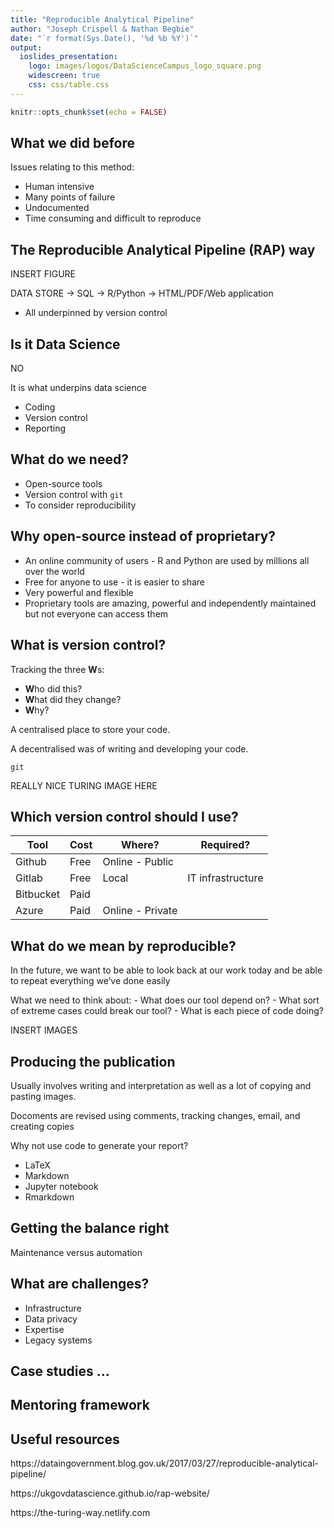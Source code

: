 ```yaml
---
title: "Reproducible Analytical Pipeline"
author: "Joseph Crispell & Nathan Begbie"
date: "`r format(Sys.Date(), '%d %b %Y')`"
output: 
  ioslides_presentation:
    logo: images/logos/DataScienceCampus_logo_square.png
    widescreen: true
    css: css/table.css
---
```


```r
knitr::opts_chunk$set(echo = FALSE)
```

<!-- Extra custom code to add "OFFICIAL" into the header -->

<script src="https://ajax.googleapis.com/ajax/libs/jquery/1.12.2/jquery.min.js"></script>

<script>
    $(document).ready(function() {
      $('slide:not(.title-slide, .backdrop, .segue)').append('<header label=\"OFFICIAL\"></header>');    
    })
</script>

<style>
  header:after {
    content: attr(label);
    font-size: 12pt;
    position: absolute;
    top: 10px;
    left: 10px;
    line-height: 1.9;
  }
</style>

<!-- END custom code block for header -->


<!-- TO DO

- Copy in content from Nathan's slides
- Thinking of hypothetical project to update into RAP - refer to throughout

-->

## What we did before

Issues relating to this method:

- Human intensive
- Many points of failure
- Undocumented
- Time consuming and difficult to reproduce

## The Reproducible Analytical Pipeline (RAP) way

INSERT FIGURE

DATA STORE -> SQL -> R/Python -> HTML/PDF/Web application

- All underpinned by version control

## Is it Data Science

NO

It is what underpins data science

- Coding
- Version control
- Reporting

## What do we need?

- Open-source tools
- Version control with `git`
- To consider reproducibility
  
## Why open-source instead of proprietary?

- An online community of users - R and Python are used by millions all over the world
- Free for anyone to use - it is easier to share
- Very powerful and flexible
- Proprietary tools are amazing, powerful and independently maintained but not everyone can access them


## What is version control?

Tracking the three **W**s:

- **W**ho did this?
- **W**hat did they change?
- **W**hy?

A centralised place to store your code.

A decentralised was of writing and developing your code.

`git`

REALLY NICE TURING IMAGE HERE

## Which version control should I use?

| Tool      | Cost | Where?           | Required?         |
| --------- | ---- | ---------------- | ----------------- |
| Github    | Free | Online - Public  |                   |
| Gitlab    | Free | Local            | IT infrastructure |
| Bitbucket | Paid |                  |                   |
| Azure     | Paid | Online - Private |                   |

## What do we mean by reproducible?

In the future, we want to be able to look back at our work today and be able to repeat everything we've done easily

What we need to think about:
- What does our tool depend on?
- What sort of extreme cases could break our tool?
- What is each piece of code doing?

INSERT IMAGES

## Producing the publication

Usually involves writing and interpretation as well as a lot of copying and pasting images. 

Docoments are revised using comments, tracking changes, email, and creating copies

Why not use code to generate your report?

- LaTeX
- Markdown
- Jupyter notebook
- Rmarkdown

## Getting the balance right

Maintenance versus automation

## What are challenges?

- Infrastructure
- Data privacy
- Expertise
- Legacy systems

## Case studies ...

## Mentoring framework

## Useful resources

https://dataingovernment.blog.gov.uk/2017/03/27/reproducible-analytical-pipeline/

https://ukgovdatascience.github.io/rap-website/

https://the-turing-way.netlify.com
